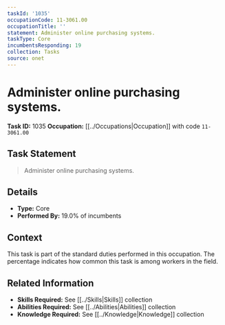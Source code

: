 ```yaml
---
taskId: '1035'
occupationCode: 11-3061.00
occupationTitle: ''
statement: Administer online purchasing systems.
taskType: Core
incumbentsResponding: 19
collection: Tasks
source: onet
---
```

# Administer online purchasing systems.

**Task ID:** 1035
**Occupation:** [[../Occupations|Occupation]] with code `11-3061.00`

## Task Statement

> Administer online purchasing systems.

## Details

- **Type:** Core
- **Performed By:** 19.0% of incumbents

## Context

This task is part of the standard duties performed in this occupation. The percentage indicates how common this task is among workers in the field.

## Related Information

- **Skills Required:** See [[../Skills|Skills]] collection
- **Abilities Required:** See [[../Abilities|Abilities]] collection
- **Knowledge Required:** See [[../Knowledge|Knowledge]] collection
